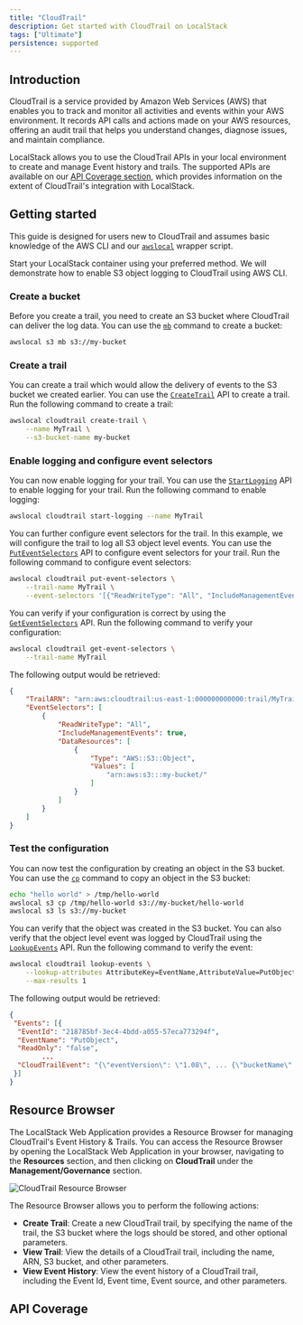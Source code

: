 ```yaml
---
title: "CloudTrail"
description: Get started with CloudTrail on LocalStack
tags: ["Ultimate"]
persistence: supported
---
```



## Introduction

CloudTrail is a service provided by Amazon Web Services (AWS) that enables you to track and monitor all activities and events within your AWS environment.
It records API calls and actions made on your AWS resources, offering an audit trail that helps you understand changes, diagnose issues, and maintain compliance.

LocalStack allows you to use the CloudTrail APIs in your local environment to create and manage Event history and trails.
The supported APIs are available on our [API Coverage section](#api-coverage), which provides information on the extent of CloudTrail's integration with LocalStack.

## Getting started

This guide is designed for users new to CloudTrail and assumes basic knowledge of the AWS CLI and our [`awslocal`](https://github.com/localstack/awscli-local) wrapper script.

Start your LocalStack container using your preferred method.
We will demonstrate how to enable S3 object logging to CloudTrail using AWS CLI.

### Create a bucket

Before you create a trail, you need to create an S3 bucket where CloudTrail can deliver the log data.
You can use the [`mb`](https://docs.aws.amazon.com/cli/latest/reference/s3/mb.html) command to create a bucket:

```bash
awslocal s3 mb s3://my-bucket
```

### Create a trail

You can create a trail which would allow the delivery of events to the S3 bucket we created earlier.
You can use the [`CreateTrail`](https://docs.aws.amazon.com/awscloudtrail/latest/APIReference/API_CreateTrail.html) API to create a trail.
Run the following command to create a trail:

```bash
awslocal cloudtrail create-trail \
    --name MyTrail \
    --s3-bucket-name my-bucket
```

### Enable logging and configure event selectors

You can now enable logging for your trail.
You can use the [`StartLogging`](https://docs.aws.amazon.com/awscloudtrail/latest/APIReference/API_StartLogging.html) API to enable logging for your trail.
Run the following command to enable logging:

```bash
awslocal cloudtrail start-logging --name MyTrail
```

You can further configure event selectors for the trail.
In this example, we will configure the trail to log all S3 object level events.
You can use the [`PutEventSelectors`](https://docs.aws.amazon.com/awscloudtrail/latest/APIReference/API_PutEventSelectors.html) API to configure event selectors for your trail.
Run the following command to configure event selectors:

```bash
awslocal cloudtrail put-event-selectors \
    --trail-name MyTrail \
    --event-selectors '[{"ReadWriteType": "All", "IncludeManagementEvents":true, "DataResources": [{"Type": "AWS::S3::Object", "Values": ["arn:aws:s3:::my-bucket/"]}]}]'
```

You can verify if your configuration is correct by using the [`GetEventSelectors`](https://docs.aws.amazon.com/awscloudtrail/latest/APIReference/API_GetEventSelectors.html) API.
Run the following command to verify your configuration:

```bash
awslocal cloudtrail get-event-selectors \
    --trail-name MyTrail
```

The following output would be retrieved:

```json
{
    "TrailARN": "arn:aws:cloudtrail:us-east-1:000000000000:trail/MyTrail",
    "EventSelectors": [
        {
            "ReadWriteType": "All",
            "IncludeManagementEvents": true,
            "DataResources": [
                {
                    "Type": "AWS::S3::Object",
                    "Values": [
                        "arn:aws:s3:::my-bucket/"
                    ]
                }
            ]
        }
    ]
}
```

### Test the configuration

You can now test the configuration by creating an object in the S3 bucket.
You can use the [`cp`](https://docs.aws.amazon.com/cli/latest/reference/s3/cp.html) command to copy an object in the S3 bucket:

```bash
echo "hello world" > /tmp/hello-world
awslocal s3 cp /tmp/hello-world s3://my-bucket/hello-world
awslocal s3 ls s3://my-bucket
```

You can verify that the object was created in the S3 bucket.
You can also verify that the object level event was logged by CloudTrail using the [`LookupEvents`](https://docs.aws.amazon.com/awscloudtrail/latest/APIReference/API_LookupEvents.html) API.
Run the following command to verify the event:

```bash
awslocal cloudtrail lookup-events \
    --lookup-attributes AttributeKey=EventName,AttributeValue=PutObject \
    --max-results 1
```

The following output would be retrieved:

```json
{
 "Events": [{
  "EventId": "218785bf-3ec4-4bdd-a055-57eca773294f",
  "EventName": "PutObject",
  "ReadOnly": "false",
        ...
  "CloudTrailEvent": "{\"eventVersion\": \"1.08\", ... {\"bucketName\": \"my-bucket\", \"key\": \"hello-world\"} ...}"
 }]
}
```

## Resource Browser

The LocalStack Web Application provides a Resource Browser for managing CloudTrail's Event History & Trails.
You can access the Resource Browser by opening the LocalStack Web Application in your browser, navigating to the **Resources** section, and then clicking on **CloudTrail** under the **Management/Governance** section.

![CloudTrail Resource Browser](/images/aws/cloudtrail-resource-browser.png)

The Resource Browser allows you to perform the following actions:

- **Create Trail**: Create a new CloudTrail trail, by specifying the name of the trail, the S3 bucket where the logs should be stored, and other optional parameters.
- **View Trail**: View the details of a CloudTrail trail, including the name, ARN, S3 bucket, and other parameters.
- **View Event History**: View the event history of a CloudTrail trail, including the Event Id, Event time, Event source, and other parameters.

## API Coverage

<FeatureCoverage service="cloudtrail" client:load />
